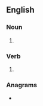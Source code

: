 ==English==

===Noun===
{{head|en|noun form}}

# {{plural of|en|okay}}

===Verb===
{{head|en|verb form}}

# {{en-third-person singular of|okay}}

===Anagrams===
* {{anagrams|en|a=akosy|kayos|soaky|yoaks}}